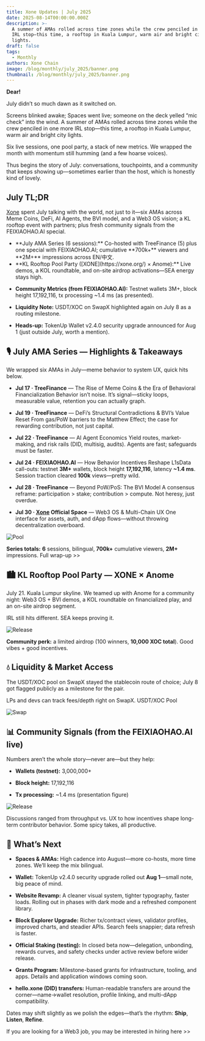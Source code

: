 ```yaml
---
title: Xone Updates | July 2025
date: 2025-08-14T00:00:00.000Z
description: >-
  A summer of AMAs rolled across time zones while the crew penciled in one more
  IRL stop—this time, a rooftop in Kuala Lumpur, warm air and bright city
  lights.
draft: false
tags:
  - Monthly
authors: Xone Chain
image: /blog/monthly/july_2025/banner.png
thumbnail: /blog/monthly/july_2025/banner.png
---
```



**Dear!**

July didn’t so much dawn as it switched on.

Screens blinked awake; Spaces went live; someone on the deck yelled “mic check” into the wind. A summer of AMAs rolled across time zones while the crew penciled in one more IRL stop—this time, a rooftop in Kuala Lumpur, warm air and bright city lights.

Six live sessions, one pool party, a stack of new metrics. We wrapped the month with momentum still humming (and a few hoarse voices).

Thus begins the story of July: conversations, touchpoints, and a community that keeps showing up—sometimes earlier than the host, which is honestly kind of lovely.

## July TL;DR

[Xone](https://xone.org/) spent July talking with the world, not just to it—six AMAs across Meme Coins, DeFi, AI Agents, the BVI model, and a Web3 OS vision; a KL rooftop event with partners; plus fresh community signals from the FEIXIAOHAO.AI special.

- <Link className='text-primaryHue' isExternal showAnchorIcon href="https://medium.com/@xone_chain/xone-chain-july-ama-series-wrap-up-be7b05cc99cf">**July AMA Series (6 sessions):**</Link> Co-hosted with TreeFinance (5) plus one special with FEIXIAOHAO.AI; cumulative **700k+** viewers and **2M+** impressions across EN/中文.

- <Link className='text-primaryHue' isExternal showAnchorIcon href="https://x.com/xone_chain/status/1946133765513753086">**KL Rooftop Pool Party ([XONE](https://xone.org/) × Anome):**</Link> Live demos, a KOL roundtable, and on-site airdrop activations—SEA energy stays high.

- **Community Metrics (from FEIXIAOHAO.AI):** Testnet wallets 3M+, block height 17,192,116, tx processing ~1.4 ms (<Link className='text-primaryHue' isExternal showAnchorIcon href="https://x.com/FeiXiaoHaoZH/status/1948053310940021140">as presented</Link>).

- **Liquidity Note:** <Link className='text-primaryHue' isExternal showAnchorIcon href="https://swapx.exchange/zh/pool/v2?id=0x865ec1f3c313e2f050933fb264950fac535839f8">USDT/XOC</Link> on SwapX highlighted again on July 8 as a routing milestone.

- **Heads-up:** <Link className='text-primaryHue' isExternal showAnchorIcon href="https://x.com/xone_chain/status/1950164084109750532">TokenUp Wallet v2.4.0</Link> security upgrade announced for Aug 1 (just outside July, worth a mention).

## 🎙 July AMA Series — Highlights & Takeaways

We wrapped six AMAs in July—meme behavior to system UX, quick hits below.

- **Jul 17 · TreeFinance** — The Rise of Meme Coins & the Era of Behavioral Financialization Behavior isn’t noise. It’s signal—sticky loops, measurable value, retention you can actually graph.

- **Jul 19 · TreeFinance** — DeFi’s Structural Contradictions & BVI’s Value Reset From gas/PoW barriers to the Matthew Effect; the case for rewarding contribution, not just capital.

- **Jul 22 · TreeFinance** — AI Agent Economics Yield routes, market-making, and risk rails (DID, multisig, audits). Agents are fast; safeguards must be faster.

- **Jul 24 · FEIXIAOHAO.AI** — How Behavior Incentives Reshape L1sData call-outs: testnet **3M+** wallets, block height **17,192,116**, latency **~1.4 ms**. Session traction cleared **100k** views—pretty wild.

- **Jul 28 · TreeFinance** — Beyond PoW/PoS: The BVI Model A consensus reframe: participation > stake; contribution > compute. Not heresy, just overdue.

- **Jul 30 · [Xone](https://xone.org/) Official Space** — Web3 OS & Multi-Chain UX One interface for assets, auth, and dApp flows—without throwing decentralization overboard.

![Pool](/blog/monthly/july_2025/ama.png)

**Series totals:** **6** sessions, bilingual, **700k+** cumulative viewers, **2M+** impressions. <Link className='text-primaryHue' isExternal showAnchorIcon href="https://medium.com/@xone_chain/xone-chain-july-ama-series-wrap-up-be7b05cc99cf">Full wrap-up >></Link>

## 🏙 KL Rooftop Pool Party — XONE × Anome

July 21. Kuala Lumpur skyline. <Link className='text-primaryHue' isExternal showAnchorIcon href="https://x.com/xone_chain/status/1946133765513753086">We teamed up with Anome for a community night</Link>: Web3 OS + BVI demos, a KOL roundtable on financialized play, and an on-site airdrop segment.

IRL still hits different. SEA keeps proving it.

![Release](/blog/monthly/july_2025/anome.png)

**Community perk:** a limited airdrop (100 winners, **10,000 XOC total**). Good vibes + good incentives.

## 💧 Liquidity & Market Access

The USDT/XOC pool on SwapX stayed the stablecoin route of choice; July 8 got flagged publicly as a milestone for the pair.

LPs and devs can track fees/depth right on SwapX. <Link className='text-primaryHue' isExternal showAnchorIcon href="https://swapx.exchange/zh/pool/v2?id=0x865ec1f3c313e2f050933fb264950fac535839f8">USDT/XOC Pool</Link>

<Image src="https://xone-docs.s3.ap-southeast-1.amazonaws.com/subscribe/monthly/july_2025/swap.gif" alt="Swap" width={1200} layout="responsive" className='mt-6'/>

## 📊 Community Signals (from the FEIXIAOHAO.AI live)

Numbers aren’t the whole story—never are—but they help:

- **Wallets (testnet):** 3,000,000+

- **Block height:** 17,192,116

- **Tx processing:** ~1.4 ms (presentation figure)

![Release](/blog/monthly/july_2025/data.png)

Discussions ranged from throughput vs. UX to how incentives shape long-term contributor behavior. Some spicy takes, all productive.

## 🔭 What’s Next

- **Spaces & AMAs:** High cadence into August—more co-hosts, more time zones. We’ll keep the mix bilingual.

- **Wallet:** TokenUp v2.4.0 security upgrade rolled out **Aug 1**—small note, big peace of mind.

- **Website Revamp:** A cleaner visual system, tighter typography, faster loads. Rolling out in phases with dark mode and a refreshed component library.

- **Block Explorer Upgrade:** Richer tx/contract views, validator profiles, improved charts, and steadier APIs. Search feels snappier; data refresh is faster.

- **Official Staking (testing):** In closed beta now—delegation, unbonding, rewards curves, and safety checks under active review before wider release.

- **Grants Program:** Milestone-based grants for infrastructure, tooling, and apps. Details and application windows coming soon.

- **hello.xone (DID) transfers:** Human-readable transfers are around the corner—name→wallet resolution, profile linking, and multi-dApp compatibility.

Dates may shift slightly as we polish the edges—that’s the rhythm: **Ship**, **Listen**, **Refine**.

If you are looking for a Web3 job, you may be interested in <Link className='text-primaryHue' isExternal showAnchorIcon href="https://bossjob.com/zh-cn/company/xone-chain-96205">hiring here >></Link>

<ContactInfo />
